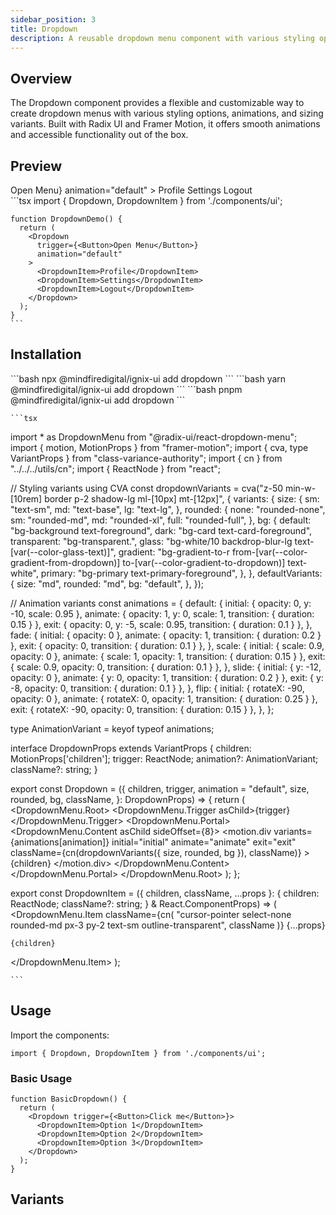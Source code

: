 ```yaml
---
sidebar_position: 3
title: Dropdown
description: A reusable dropdown menu component with various styling options and animations.
---
```



## Overview

The Dropdown component provides a flexible and customizable way to create dropdown menus with various styling options, animations, and sizing variants. Built with Radix UI and Framer Motion, it offers smooth animations and accessible functionality out of the box.

## Preview

<Tabs defaultValue="preview">
  <TabItem value="preview" label="Preview" default>
    <div className="p-4 border rounded-lg">
      <Dropdown
        trigger={<Button>Open Menu</Button>}
        animation="default"
      >
        <DropdownItem>Profile</DropdownItem>
        <DropdownItem>Settings</DropdownItem>
        <DropdownItem>Logout</DropdownItem>
      </Dropdown>
    </div>
  </TabItem>
  <TabItem value="code" label="Code">
    ```tsx
    import { Dropdown, DropdownItem } from './components/ui';

    function DropdownDemo() {
      return (
        <Dropdown
          trigger={<Button>Open Menu</Button>}
          animation="default"
        >
          <DropdownItem>Profile</DropdownItem>
          <DropdownItem>Settings</DropdownItem>
          <DropdownItem>Logout</DropdownItem>
        </Dropdown>
      );
    }
    ```
  </TabItem>
</Tabs>

## Installation

<Tabs>
  <TabItem value="npm" label="npm" default>
    ```bash
    npx @mindfiredigital/ignix-ui add dropdown
    ```
  </TabItem>
  <TabItem value="yarn" label="yarn">
    ```bash
    yarn @mindfiredigital/ignix-ui add dropdown
    ```
  </TabItem>
  <TabItem value="pnpm" label="pnpm">
    ```bash
    pnpm @mindfiredigital/ignix-ui add dropdown
    ```
  </TabItem>
  <TabItem value="manual" label="manual" className="max-h-[500px] overflow-y-auto">

    ```tsx
import * as DropdownMenu from "@radix-ui/react-dropdown-menu";
import { motion, MotionProps } from "framer-motion";
import { cva, type VariantProps } from "class-variance-authority";
import { cn } from "../../../utils/cn";
import { ReactNode } from "react";

// Styling variants using CVA
const dropdownVariants = cva("z-50 min-w-[10rem] border p-2 shadow-lg ml-[10px] mt-[12px]", {
  variants: {
    size: {
      sm: "text-sm",
      md: "text-base",
      lg: "text-lg",
    },
    rounded: {
      none: "rounded-none",
      sm: "rounded-md",
      md: "rounded-xl",
      full: "rounded-full",
    },
    bg: {
      default: "bg-background text-foreground",
      dark: "bg-card text-card-foreground",
      transparent: "bg-transparent.",
      glass: "bg-white/10 backdrop-blur-lg text-[var(--color-glass-text)]",
      gradient: "bg-gradient-to-r from-[var(--color-gradient-from-dropdown)] to-[var(--color-gradient-to-dropdown)] text-white",
      primary: "bg-primary text-primary-foreground",
    },
  },
  defaultVariants: {
    size: "md",
    rounded: "md",
    bg: "default",
  },
});

// Animation variants
const animations = {
  default: {
    initial: { opacity: 0, y: -10, scale: 0.95 },
    animate: { opacity: 1, y: 0, scale: 1, transition: { duration: 0.15 } },
    exit: { opacity: 0, y: -5, scale: 0.95, transition: { duration: 0.1 } },
  },
  fade: {
    initial: { opacity: 0 },
    animate: { opacity: 1, transition: { duration: 0.2 } },
    exit: { opacity: 0, transition: { duration: 0.1 } },
  },
  scale: {
    initial: { scale: 0.9, opacity: 0 },
    animate: { scale: 1, opacity: 1, transition: { duration: 0.15 } },
    exit: { scale: 0.9, opacity: 0, transition: { duration: 0.1 } },
  },
  slide: {
    initial: { y: -12, opacity: 0 },
    animate: { y: 0, opacity: 1, transition: { duration: 0.2 } },
    exit: { y: -8, opacity: 0, transition: { duration: 0.1 } },
  },
  flip: {
    initial: { rotateX: -90, opacity: 0 },
    animate: { rotateX: 0, opacity: 1, transition: { duration: 0.25 } },
    exit: { rotateX: -90, opacity: 0, transition: { duration: 0.15 } },
  },
};

type AnimationVariant = keyof typeof animations;

interface DropdownProps extends VariantProps<typeof dropdownVariants> {
  children: MotionProps['children'];
  trigger: ReactNode;
  animation?: AnimationVariant;
  className?: string;
}

export const Dropdown = ({
  children,
  trigger,
  animation = "default",
  size,
  rounded,
  bg,
  className,
}: DropdownProps) => {
  return (
    <DropdownMenu.Root>
      <DropdownMenu.Trigger asChild>{trigger}</DropdownMenu.Trigger>
      <DropdownMenu.Portal>
        <DropdownMenu.Content asChild sideOffset={8}>
          <motion.div
            variants={animations[animation]}
            initial="initial"
            animate="animate"
            exit="exit"
            className={cn(dropdownVariants({ size, rounded, bg }), className)}
          >
            {children}
          </motion.div>
        </DropdownMenu.Content>
      </DropdownMenu.Portal>
    </DropdownMenu.Root>
  );
};

export const DropdownItem = ({
  children,
  className,
  ...props
}: {
  children: ReactNode;
  className?: string;
} & React.ComponentProps<typeof DropdownMenu.Item>) => (
  <DropdownMenu.Item
    className={cn(
      "cursor-pointer select-none rounded-md px-3 py-2 text-sm outline-transparent",
      className
    )}
    {...props}
  >
    {children}
  </DropdownMenu.Item>
);

    ```
  </TabItem>
</Tabs>

## Usage

Import the components:

```tsx
import { Dropdown, DropdownItem } from './components/ui';
```

### Basic Usage

```tsx
function BasicDropdown() {
  return (
    <Dropdown trigger={<Button>Click me</Button>}>
      <DropdownItem>Option 1</DropdownItem>
      <DropdownItem>Option 2</DropdownItem>
      <DropdownItem>Option 3</DropdownItem>
    </Dropdown>
  );
}
```


## Variants

<DropdownDemo />